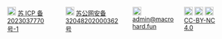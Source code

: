 :::::{.center}
::::{.columns}
:::{.column}
![](/footer/工信部.ico){width="20px"} [苏 ICP 备 2023037770 号-1](https://beian.miit.gov.cn)
:::
:::{.column}
![](/footer/公安.ico){width="20px"} [苏公网安备 32048202000362 号](https://www.beian.gov.cn/portal/registerSystemInfo?recordcode=32048202000362)
:::
:::{.column}
![](/footer/mail.ico){width="20px"} [admin@macrohard.fun](mailto:admin@macrohard.fun)
:::
:::{.column}
![](/footer/creative-commons-cc.svg){width="20px"}
![](/footer/creative-commons-by.svg){width="20px"}
![](/footer/creative-commons-nc.svg){width="20px"}
[CC-BY-NC 4.0](https://creativecommons.org/licenses/by-nc/4.0/)
:::
::::
:::::